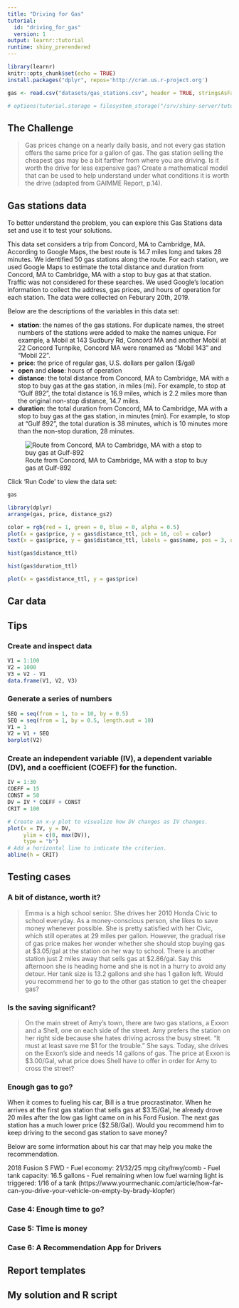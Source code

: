 ```yaml
---
title: "Driving for Gas"
tutorial:
  id: "driving_for_gas"
  version: 1
output: learnr::tutorial
runtime: shiny_prerendered
---
```


```r
library(learnr)
knitr::opts_chunk$set(echo = TRUE)
install.packages("dplyr", repos='http://cran.us.r-project.org')

gas <- read.csv("datasets/gas_stations.csv", header = TRUE, stringsAsFactors=FALSE)

# options(tutorial.storage = filesystem_storage("/srv/shiny-server/tutorials/AAA_storage", compress = TRUE))
```


## The Challenge

> Gas prices change on a nearly daily basis, and not every gas station offers the same price for a gallon of gas. The gas station selling the cheapest gas may be a bit farther from where you are driving. Is it worth the drive for less expensive gas? Create a mathematical model that can be used to help understand under what conditions it is worth the drive (adapted from GAIMME Report, p.14).

## Gas stations data

To better understand the problem, you can explore this Gas Stations data set and use it to test your solutions.

This data set considers a trip from Concord, MA to Cambridge, MA. According to Google Maps, the best route is 14.7 miles long and takes 28 minutes. We identified 50 gas stations along the route. For each station, we used Google Maps to estimate the total distance and duration from Concord, MA to Cambridge, MA with a stop to buy gas at that station. Traffic was not considered for these searches. We used Google's location information to collect the address, gas prices, and hours of operation for each station. The data were collected on Feburary 20th, 2019.

Below are the descriptions of the variables in this data set:  

- **station**: the names of the gas stations. For duplicate names, the street numbers of the stations were added to make the names unique. For example, a Mobil at 143 Sudbury Rd, Concord MA and another Mobil at 22 Concord Turnpike, Concord MA were renamed as "Mobil 143" and "Mobil 22".
- **price**: the price of regular gas, U.S. dollars per gallon ($/gal)
- **open** and **close**: hours of operation
- **distance**: the total distance from Concord, MA to Cambridge, MA with a stop to buy gas at the gas station, in miles (mi). For example, to stop at "Gulf 892", the total distance is 16.9 miles, which is 2.2 miles more than the original non-stop distance, 14.7 miles.  
- **duration**: the total duration from Concord, MA to Cambridge, MA with a stop to buy gas at the gas station, in minutes (min). For example, to stop at "Gulf 892", the total duration is 38 minutes, which is 10 minutes more than the non-stop duration, 28 minutes.

![Route from Concord, MA to Cambridge, MA with a stop to buy gas at Gulf-892](driving_for_gas_files/figure-html/concord-cambridge-Gulf-892.png)

Click 'Run Code' to view the data set:
```r
gas
```

```r
library(dplyr)
arrange(gas, price, distance_gs2)
```


```r
color = rgb(red = 1, green = 0, blue = 0, alpha = 0.5)
plot(x = gas$price, y = gas$distance_ttl, pch = 16, col = color)
text(x = gas$price, y = gas$distance_ttl, labels = gas$name, pos = 3, offset = 0.3, cex = 0.5, col = "deepskyblue")
```

```r
hist(gas$distance_ttl)
```

```r
hist(gas$duration_ttl)
```

```r
plot(x = gas$distance_ttl, y = gas$price)
```


## Car data
## Tips

### Create and inspect data
```r
V1 = 1:100
V2 = 1000
V3 = V2 - V1
data.frame(V1, V2, V3)
```

### Generate a series of numbers
```r
SEQ = seq(from = 1, to = 10, by = 0.5)
SEQ = seq(from = 1, by = 0.5, length.out = 10)
V1 = 1
V2 = V1 + SEQ
barplot(V2)
```

### Create an independent variable (IV), a dependent variable (DV), and a coefficient (COEFF) for the function.
```r
IV = 1:30
COEFF = 15
CONST = 50
DV = IV * COEFF + CONST
CRIT = 100

# Create an x-y plot to visualize how DV changes as IV changes.
plot(x = IV, y = DV, 
     ylim = c(0, max(DV)),
     type = "b")
# Add a horizontal line to indicate the criterion.
abline(h = CRIT)
```

### 



## Testing cases

### A bit of distance, worth it?

> Emma is a high school senior. She drives her 2010 Honda Civic to school everyday. As a money-conscious person, she likes to save money whenever possible. She is pretty satisfied with her Civic, which still operates at 29 miles per gallon. However, the gradual rise of gas price makes her wonder whether she should stop buying gas at \$3.05/gal at the station on her way to school. There is another station just 2 miles away that sells gas at $2.86/gal. Say this afternoon she is heading home and she is not in a hurry to avoid any detour. Her tank size is 13.2 gallons and she has 1 gallon left. Would you recommend her to go to the other gas station to get the cheaper gas?

### Is the saving significant?

> On the main street of Amy’s town, there are two gas stations, a Exxon and a Shell, one on each side of the street. Amy prefers the station on her right side because she hates driving across the busy street. “It must at least save me \$1 for the trouble.” She says. Today, she drives on the Exxon’s side and needs 14 gallons of gas. The price at Exxon is $3.00/Gal, what price does Shell have to offer in order for Amy to cross the street?

### Enough gas to go?
When it comes to fueling his car, Bill is a true procrastinator. When he arrives at the first gas station that sells gas at \$3.15/Gal, he already drove 20 miles after the low gas light came on in his Ford Fusion. The next gas station has a much lower price ($2.58/Gal). Would you recommend him to keep driving to the second gas station to save money?

Below are some information about his car that may help you make the recommendation.

2018 Fusion S FWD
- Fuel economy: 21/32/25 mpg city/hwy/comb
- Fuel tank capacity: 16.5 gallons
- Fuel remaining when low fuel warning light is triggered: 1/16 of a tank (https://www.yourmechanic.com/article/how-far-can-you-drive-your-vehicle-on-empty-by-brady-klopfer)

### Case 4: Enough time to go?

### Case 5: Time is money

### Case 6: A Recommendation App for Drivers

## Report templates

## My solution and R script 
```r

```


